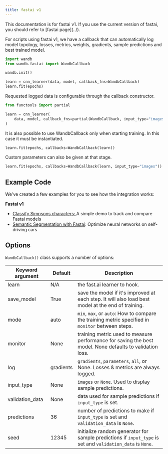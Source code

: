 ```yaml
---
title: fastai v1
---
```


<Note>
This documentation is for fastai v1.
If you use the current version of fastai, you should refer to [fastai page](../).
</Note>

For scripts using fastai v1, we have a callback that can automatically log model topology, losses, metrics, weights, gradients, sample predictions and best trained model.

```python
import wandb
from wandb.fastai import WandbCallback

wandb.init()

learn = cnn_learner(data, model, callback_fns=WandbCallback)
learn.fit(epochs)
```

Requested logged data is configurable through the callback constructor.

```python
from functools import partial

learn = cnn_learner(
    data, model, callback_fns=partial(WandbCallback, input_type="images")
)
```

It is also possible to use WandbCallback only when starting training. In this case it must be instantiated.

```python
learn.fit(epochs, callbacks=WandbCallback(learn))
```

Custom parameters can also be given at that stage.

```python
learn.fit(epochs, callbacks=WandbCallback(learn, input_type="images"))
```

## Example Code

We've created a few examples for you to see how the integration works:

**Fastai v1**

* [Classify Simpsons characters](https://github.com/borisdayma/simpsons-fastai)[: ](https://app.wandb.ai/jxmorris12/huggingface-demo/reports/A-Step-by-Step-Guide-to-Tracking-Hugging-Face-Model-Performance--VmlldzoxMDE2MTU)A simple demo to track and compare Fastai models
* [Semantic Segmentation with Fastai](https://github.com/borisdayma/semantic-segmentation): Optimize neural networks on self-driving cars

## Options

`WandbCallback()` class supports a number of options:

| Keyword argument | Default   | Description                                                                                              |
| ---------------- | --------- | -------------------------------------------------------------------------------------------------------- |
| learn            | N/A       | the fast.ai learner to hook.                                                                             |
| save_model       | True      | save the model if it's improved at each step. It will also load best model at the end of training.       |
| mode             | auto      | `min`, `max`, or `auto`: How to compare the training metric specified in `monitor` between steps.        |
| monitor          | None      | training metric used to measure performance for saving the best model. None defaults to validation loss. |
| log              | gradients | `gradients`, `parameters`, `all`, or None. Losses & metrics are always logged.                           |
| input_type       | None      | `images` or `None`. Used to display sample predictions.                                                    |
| validation_data  | None      | data used for sample predictions if `input_type` is set.                                                   |
| predictions      | 36        | number of predictions to make if `input_type` is set and `validation_data` is `None`.                          |
| seed             | 12345     | initialize random generator for sample predictions if `input_type` is set and `validation_data` is `None`.     |